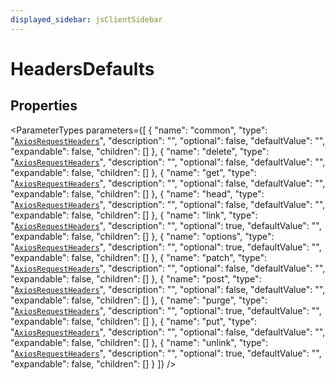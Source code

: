 ```yaml
---
displayed_sidebar: jsClientSidebar
---
```



# HeadersDefaults

## Properties

<ParameterTypes parameters={[
  {
    "name": "common",
    "type": "[`AxiosRequestHeaders`](../../modules/internal.mdx#axiosrequestheaders)",
    "description": "",
    "optional": false,
    "defaultValue": "",
    "expandable": false,
    "children": []
  },
  {
    "name": "delete",
    "type": "[`AxiosRequestHeaders`](../../modules/internal.mdx#axiosrequestheaders)",
    "description": "",
    "optional": false,
    "defaultValue": "",
    "expandable": false,
    "children": []
  },
  {
    "name": "get",
    "type": "[`AxiosRequestHeaders`](../../modules/internal.mdx#axiosrequestheaders)",
    "description": "",
    "optional": false,
    "defaultValue": "",
    "expandable": false,
    "children": []
  },
  {
    "name": "head",
    "type": "[`AxiosRequestHeaders`](../../modules/internal.mdx#axiosrequestheaders)",
    "description": "",
    "optional": false,
    "defaultValue": "",
    "expandable": false,
    "children": []
  },
  {
    "name": "link",
    "type": "[`AxiosRequestHeaders`](../../modules/internal.mdx#axiosrequestheaders)",
    "description": "",
    "optional": true,
    "defaultValue": "",
    "expandable": false,
    "children": []
  },
  {
    "name": "options",
    "type": "[`AxiosRequestHeaders`](../../modules/internal.mdx#axiosrequestheaders)",
    "description": "",
    "optional": true,
    "defaultValue": "",
    "expandable": false,
    "children": []
  },
  {
    "name": "patch",
    "type": "[`AxiosRequestHeaders`](../../modules/internal.mdx#axiosrequestheaders)",
    "description": "",
    "optional": false,
    "defaultValue": "",
    "expandable": false,
    "children": []
  },
  {
    "name": "post",
    "type": "[`AxiosRequestHeaders`](../../modules/internal.mdx#axiosrequestheaders)",
    "description": "",
    "optional": false,
    "defaultValue": "",
    "expandable": false,
    "children": []
  },
  {
    "name": "purge",
    "type": "[`AxiosRequestHeaders`](../../modules/internal.mdx#axiosrequestheaders)",
    "description": "",
    "optional": true,
    "defaultValue": "",
    "expandable": false,
    "children": []
  },
  {
    "name": "put",
    "type": "[`AxiosRequestHeaders`](../../modules/internal.mdx#axiosrequestheaders)",
    "description": "",
    "optional": false,
    "defaultValue": "",
    "expandable": false,
    "children": []
  },
  {
    "name": "unlink",
    "type": "[`AxiosRequestHeaders`](../../modules/internal.mdx#axiosrequestheaders)",
    "description": "",
    "optional": true,
    "defaultValue": "",
    "expandable": false,
    "children": []
  }
]} />
